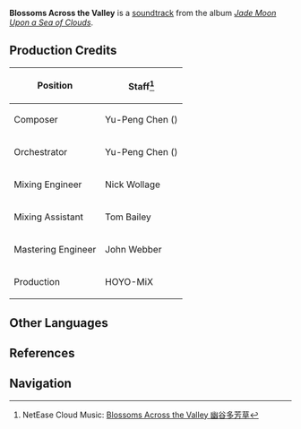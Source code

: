 {{Soundtrack Infobox
|title          =
|image          = Jade Moon Upon a Sea of Clouds.png
|album          = Jade Moon Upon a Sea of Clouds
|disc           = 1
|number         = 17
|featured       =
|featured2      =
|featured3      =
|featured_disc  =
|featured_disc2 =
|featured_disc3 =
|youtube_id     = t1O7LpOTBfM
|youtube_time   = 1454
|spotify_id     = 5E5pYqNZqlRWYxr7OwQTQB
|played_in      = Bishui Plain
|during         = [[Bishui Plain]] (Day)
|domain         =
|previous       = Flows of Jade-Like Water
|next           = Flow of Mildness
}}
'''Blossoms Across the Valley''' is a [[soundtrack]] from the album ''[[Jade Moon Upon a Sea of Clouds]]''.

==Production Credits==
{| class="wikitable" style="text-align:left; height:0.5em"
! Position
! Staff<ref>NetEase Cloud Music: [https://music.163.com/#/song?id=1492275673 Blossoms Across the Valley 幽谷多芳草]</ref>
|-
! Composer
| Yu-Peng Chen ({{zh|陈致逸}})
|-
! Orchestrator
| Yu-Peng Chen ({{zh|陈致逸}})
|-
! Mixing Engineer
| Nick Wollage
|-
! Mixing Assistant
| Tom Bailey
|-
! Mastering Engineer
| John Webber
|-
! Production
| HOYO-MiX
|}

==Other Languages==
{{Other Languages
|en      = Blossoms Across the Valley
|zhs     = 幽谷多芳草
|zhs_rm  = Yōugǔ Duō Fāngcǎo
|zht     = 幽谷多芳草
|zht_rm  = Yōugǔ Duō Fāngcǎo
|zh_tl   = The Many Fragrant Plants in the Shadowed Ravine
|ja      = 谷に満開する花々
|ja_rm   = Tani ni Mankai-suru Hanabana
|ja_tl   = Flowers in Full Bloom in the Valley
}}

==References==
{{Reflist}}

==Navigation==
{{Soundtrack Navbox|Jade Moon Upon a Sea of Clouds}}